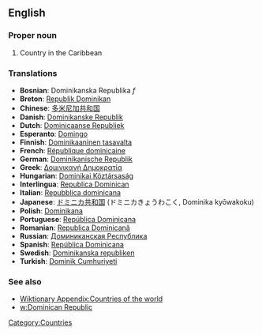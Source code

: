 ==English==

===Proper noun===

# Country in the Caribbean
===Translations===
*'''Bosnian''': Dominikanska Republika ''f''
*'''Breton''': [[Republik Dominikan]]
*'''Chinese''': [[多米尼加共和国]]
*'''Danish''': [[Dominikanske Republik]]
*'''Dutch''': [[Dominicaanse Republiek]]
*'''Esperanto''': [[Domingo]]
*'''Finnish''': [[Dominikaaninen tasavalta]]
*'''French''': [[République dominicaine]]
*'''German''': [[Dominikanische Republik]]
*'''Greek''': [[Δομινικανή Δημοκρατία]]
*'''Hungarian''': [[Dominikai Köztársaság]]
*'''Interlingua''': [[Republica Dominican]]
*'''Italian''': [[Repubblica dominicana]]
*'''Japanese''': [[ドミニカ共和国]] (ドミニカきょうわこく, Dominika kyōwakoku)
*'''Polish''': [[Dominikana]]
*'''Portuguese''': [[República Dominicana]]
*'''Romanian''': [[Republica Dominicană]]
*'''Russian''': [[Доминиканская Республика]]
*'''Spanish''': [[República Dominicana]]
*'''Swedish''': [[Dominikanska republiken]]
*'''Turkish''': [[Dominik Cumhuriyeti]]

===See also===
*[[Wiktionary Appendix:Countries of the world]]
*[[w:Dominican Republic]]

[[Category:Countries]]